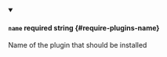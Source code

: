 
<details className="config-field" data-expandable="false" open>
<summary>

#### `name` <span class="config-field-required" data-required="true">required</span> <span class="config-field-type">string</span> <span class="config-field-default"></span> <span class="config-field-enum"></span> {#require-plugins-name}

Name of the plugin that should be installed

</summary>



</details>
